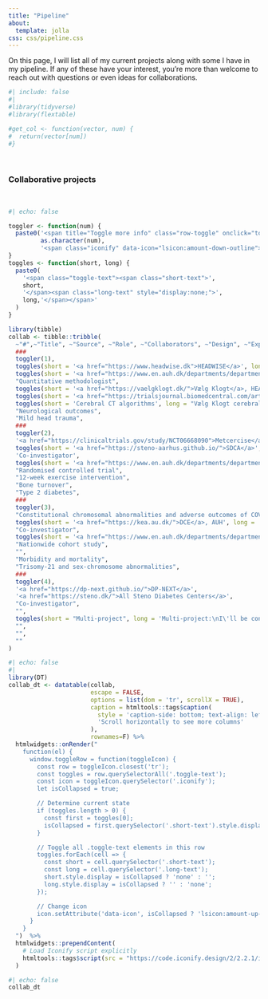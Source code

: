 ```yaml
---
title: "Pipeline"
about:
  template: jolla
css: css/pipeline.css
---
```


On this page, I will list all of my current projects along with some I have in my pipeline. If any of these have your interest, you're more than welcome to reach out with questions or even ideas for collaborations.

```r
#| include: false
#| 
#library(tidyverse)
#library(flextable)

#get_col <- function(vector, num) {
#  return(vector[num])
#}
```
\  
\  

### Collaborative projects
\
<!-- Create table -->
```r
#| echo: false

toggler <- function(num) {
  paste0('<span title="Toggle more info" class="row-toggle" onclick="toggleRow(this)">',
         as.character(num),
         '<span class="iconify" data-icon="lsicon:amount-down-outline"></span></span>')
}
toggles <- function(short, long) {
  paste0(
    '<span class="toggle-text"><span class="short-text">',
    short,
    '</span><span class="long-text" style="display:none;">',
    long,'</span></span>'
  )
}

library(tibble)
collab <- tibble::tribble(
  ~"#",~"Title", ~"Source", ~"Role", ~"Collaborators", ~"Design", ~"Exposure", ~"Outcome", ~"Population",
  ###
  toggler(1),
  toggles(short = '<a href="https://www.headwise.dk">HEADWISE</a>', long = '<a href="https://www.headwise.dk">HEADWISE</a>: Head trauma Evaluation Algorithm for Deploying Warranted Imaging Safely and Efficiently'),
  toggles(short = '<a href="https://www.en.auh.dk/departments/department-of-radiology/">Radiology, AUH</a>', long = '<a href="https://www.en.auh.dk/departments/department-of-radiology/">Dept. of Radiology</a>, Aarhus University Hospital'),
  "Quantitative methodologist", 
  toggles(short = '<a href="https://vaelgklogt.dk/">Vælg Klogt</a>, HEADWISE Consortium', long = '<a href="https://vaelgklogt.dk/">Vælg Klogt (Choosing Wisely)</a>, HEADWISE Consortium'),
  toggles(short = '<a href="https://trialsjournal.biomedcentral.com/articles/10.1186/s13063-017-1783-0">SW-cRCT</a>', long = '<a href="https://trialsjournal.biomedcentral.com/articles/10.1186/s13063-017-1783-0">Stepped-wedge cluster-randomised controlled trial</a>'),
  toggles(short = 'Cerebral CT algorithms', long = "Vælg Klogt cerebral CT-scan algorithm vs. current national guidelines"), 
  "Neurological outcomes", 
  "Mild head trauma",
  ###
  toggler(2),
  '<a href="https://clinicaltrials.gov/study/NCT06668090">Metcercise</a>', 
  toggles(short = '<a href="https://steno-aarhus.github.io/">SDCA</a>', long = '<a href="https://steno-aarhus.github.io/">Steno Diabetes Center Aarhus</a>, Aarhus University Hospital'),
  'Co-investigator', 
  toggles(short = '<a href="https://www.en.auh.dk/departments/department-of-endocrinology-and-internal-medicine/">Endocrinology</a>, AUH & <a href="https://stenodiabetescenter.rn.dk/Service/English">SDCN</a>', long = '<a href="https://www.en.auh.dk/departments/department-of-endocrinology-and-internal-medicine/">Dept. of Endocrinology and Internal Medicine</a>, \nAarhus University Hospital &\n<a href="https://stenodiabetescenter.rn.dk/Service/English">Steno Diabetes Center North Denmark</a>'),
  "Randomised controlled trial", 
  "12-week exercise intervention", 
  "Bone turnover", 
  "Type 2 diabetes",
  ###
  toggler(3), 
  "Constitutional chromosomal abnormalities and adverse outcomes of COVID-19", 
  toggles(short = '<a href="https://kea.au.dk/">DCE</a>, AUH', long = '<a href="https://kea.au.dk/">Dept. of Clinical Epidemiology</a>,\nAarhus University Hospital'), 
  "Co-investigator", 
  toggles(short = '<a href="https://www.en.auh.dk/departments/department-of-clinical-genetics/">DCG</a> & <a href="https://www.en.auh.dk/departments/department-of-endocrinology-and-internal-medicine/">Endocrinology</a>, AUH', long = '<a href="https://www.en.auh.dk/departments/department-of-clinical-genetics/">Dept. of Clinical Genetics</a> &\n<a href="https://www.en.auh.dk/departments/department-of-endocrinology-and-internal-medicine/">Dept. of Endocrinology and Internal Medicine</a>, \nAarhus University Hospital'),
  "Nationwide cohort study", 
  "", 
  "Morbidity and mortality", 
  "Trisomy-21 and sex-chromosome abnormalities",
  ###
  toggler(4),
  '<a href="https://dp-next.github.io/">DP-NEXT</a>',
  '<a href="https://steno.dk/">All Steno Diabetes Centers</a>',
  "Co-investigator",
  "",
  toggles(short = "Multi-project", long = 'Multi-project:\nI\'ll be contributing to <a href="https://dp-next.github.io/wp2.html">Work Package 2</a>; diabetes prediction for the future'),
  "",
  "",
  ""
) 
```

<!-- Print table -->
```r
#| echo: false
#| 
library(DT)
collab_dt <- datatable(collab, 
                       escape = FALSE, 
                       options = list(dom = 'tr', scrollX = TRUE), 
                       caption = htmltools::tags$caption(
                         style = 'caption-side: bottom; text-align: left; font-size: 0.9em;',
                         'Scroll horizontally to see more columns'
                       ),
                       rownames=F) %>%
  htmlwidgets::onRender("
    function(el) {
      window.toggleRow = function(toggleIcon) {
        const row = toggleIcon.closest('tr');
        const toggles = row.querySelectorAll('.toggle-text');
        const icon = toggleIcon.querySelector('.iconify');
        let isCollapsed = true;

        // Determine current state
        if (toggles.length > 0) {
          const first = toggles[0];
          isCollapsed = first.querySelector('.short-text').style.display !== 'none';
        }

        // Toggle all .toggle-text elements in this row
        toggles.forEach(cell => {
          const short = cell.querySelector('.short-text');
          const long = cell.querySelector('.long-text');
          short.style.display = isCollapsed ? 'none' : '';
          long.style.display = isCollapsed ? '' : 'none';
        });

        // Change icon
        icon.setAttribute('data-icon', isCollapsed ? 'lsicon:amount-up-outline' : 'lsicon:amount-down-outline');
      }
    }
  ")  %>%
  htmlwidgets::prependContent(
    # Load Iconify script explicitly
    htmltools::tags$script(src = "https://code.iconify.design/2/2.2.1/iconify.min.js")
  )
```

::: {.scrollable-table}
```r
#| echo: false
collab_dt
```
:::

<!-- test af extra tabeller
::: {.scrollable-table}
```r
#| echo: false
datatable(collab, 
          escape = FALSE, 
          options = list(dom = 'tr', scrollX = TRUE), 
          caption = htmltools::tags$caption(
            style = 'caption-side: bottom; text-align: left; font-size: 0.9em;',
            'Scroll horizontally to see more columns'
          ),
          rownames=F)
```
:::
--> 


<!--
## Lists of studies {.scrollable}
```r
#| include: false

studies <- tibble::tribble(
  ~"#",~"Title", ~"Priority", ~"Co-authors", ~"Active", ~"Inferential category", ~"Study design", ~"Population", ~"Exposure", ~"Outcome", ~"Statistical analysis",
  #c("Title", "Priority", "Co-authors", "Active", "Inferential category", "Study design", "Popoulation", "Exposure", "Outcome", "Statistical analysis"),
  "1","Medication trajectories in Denmark in individuals with \nprediabetes and type 2 diabetes mellitus compared to \nthe background population between 2000 and 20xx", "High", "Daniel Witte, Henrik Støvring", "Inactive", "Descriptive", "Cohort", "All individuals alive after Jan 1st 2000", "Subgroups: \nDiabetes (), \npre-diabetes (≥1 HbA1c ≥ 42, \nand non-DM", "Changes in medication", "Simple summary statistics, plotting",
  "2","A comparison of different ways to characterise lifetime \nmedication use for the optimal prediction of changes in \nHbA1c and clinical outcomes in type 2 diabetes mellitus", "Medium", "Daniel Witte, Henrik Støvring, \nAdam Hulman, Anders Isaksen", "Inactive", "Prediction", "Cohort", "All individuals alive after Jan 1st 2000", "Subgroups: \nDiabetes (), \npre-diabetes (≥1 HbA1c ≥ 42, \nand non-DM", "1) Changes in HbA1c, \n2) Death (5-year and 10-year mortality), \n3) Cardiovascular outcome, \n4) Causes of death", "1) Cumulative mortality rates \n(Logistic regression, (zero-inflated) Poisson, \n(zero-inflated) negative Binomial, \nAalen's additive regression, Cox proportional hazards regression), \n2) time-to-event (Cox proportional hazards, \naccelerated failure time model), \n3) frailty model / repeated measures model, \n4) superlearner",
  "3","The effect of metformin initiation on long-term \nmultimorbidity outcomes", "Low", "Daniel Witte, Jie Zhang", "Inactive", "Descriptive + cuasal", "Cohort", "Individuals with type 2 diabetes mellitus \nalive after Jan 1st 2000", "Metformin intiation as a first-line medication \n(vs. non-initiation)", "1) Full multimorbidity trajectories summarized as \nmean and median multimorbidity values at each timepoint (+ variance), \nmean time to each increase, \n2) changes in medication trajectories at major multimorbidity time points", "Clone-censor-weighting to account for immortal time, \ninverse probability of treatment weighting with \nstandardized morbidity ratio weights (for the ATT), \nsimple summary measures for the outcome",
  "4","The interplay between choice of second-line medication \nin type 2 diabetes mellitus and multimorbidity", "Low", "Daniel Witte, Jie Zhang", "Inactive", "Descriptive + cuasal", "Cohort", "Individuals with type 2 diabetes mellitus \nalive after Jan 1st 2000", "Initiation of SGLT-2 inhibitors, \nGLP1 receptor agonists, \nDPP-IV inhibitors and \nsulfonylureas as add-on treatments to metformin", "1) Full multimorbidity trajectories summarized as \nmean and median multimorbidity values at each timepoint (+ variance), \nmean time to each increase, \n2) changes in medication trajectories at major multimorbidity time points", "Inverse probability of treatment weighting (for the PATE), \nsimple summary measures for the outcome"
)

studies <- studies %>% 
  flextable() %>%
  autofit() %>%
  width(j = 1, width = 0.5) %>%
  width(j = 2, width = 5) %>%
  width(j = 3, width = 1) %>%
  width(j = 4, width = 4) %>%
  width(j = 5, width = 2) %>%
  set_table_properties(width = 0.5, layout = "fixed") #%>%
  #add_footer_lines("* denotes ") %>%
  #add_footer_lines("** denotes ")


```

```r
#| label: tbl-studies
#| tbl-cap: List of studies
#| echo: false
#| output: true

#studies
```
-->
